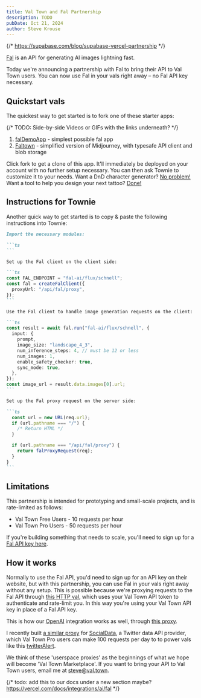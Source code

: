 ```yaml
---
title: Val Town and Fal Partnership
description: TODO
pubDate: Oct 21, 2024
author: Steve Krouse
---
```



{/* https://supabase.com/blog/supabase-vercel-partnership */}

[Fal](https://fal.ai/) is an API for generating AI images lightning fast.

Today we're announcing a partnership with Fal to bring their API to Val Town users. You can now use Fal in your vals right away – no Fal API key necessary.

## Quickstart vals

The quickest way to get started is to fork one of these starter apps:

{/* TODO: Side-by-side Videos or GIFs with the links underneath? */}

1. [falDemoApp](https://www.val.town/v/stevekrouse/falDemoApp) - simplest possible fal app
2. [Faltown](https://www.val.town/v/drochetti/faltown) - simplified version of Midjourney, with typesafe API client and blob storage

Click fork to get a clone of this app. It'll immediately be deployed on your account with no further setup necessary. You can then ask Townie to customize it to your needs. Want a DnD character generator? [No problem!](https://stevekrouse-genuinevioletswordtail.web.val.run/) Want a tool to help you design your next tattoo? [Done!](https://stevekrouse-tattoodesignapp.web.val.run/)

## Instructions for Townie

Another quick way to get started is to copy & paste the following instructions into Townie:

````markdown
Import the necessary modules:

```ts
```

Set up the Fal client on the client side:

```ts
const FAL_ENDPOINT = "fal-ai/flux/schnell";
const fal = createFalClient({
  proxyUrl: "/api/fal/proxy",
});
```

Use the Fal client to handle image generation requests on the client:

```ts
const result = await fal.run("fal-ai/flux/schnell", {
  input: {
    prompt,
    image_size: "landscape_4_3",
    num_inference_steps: 4, // must be 12 or less
    num_images: 1,
    enable_safety_checker: true,
    sync_mode: true,
  },
});
const image_url = result.data.images[0].url;
```

Set up the Fal proxy request on the server side:

```ts
  const url = new URL(req.url);
  if (url.pathname === "/") {
    /* Return HTML */
  }

  if (url.pathname === "/api/fal/proxy") {
    return falProxyRequest(req);
  }
}
```
````

## Limitations

This partnership is intended for prototyping and small-scale projects, and is rate-limited as follows:

- Val Town Free Users - 10 requests per hour
- Val Town Pro Users - 50 requests per hour

If you're building something that needs to scale, you'll need to sign up for a [Fal API key here](https://fal.ai/).

## How it works

Normally to use the Fal API, you'd need to sign up for an API key on their website, but with this partnership, you can use Fal in your vals right away without any setup. This is possible because we're proxying requests to the Fal API through [this HTTP val](https://www.val.town/v/drochetti/faltownproxy), which uses your Val Town API token to authenticate and rate-limit you. In this way you're using your Val Town API key in place of a Fal API key.

This is how our [OpenAI](https://docs.val.town/std/openai/) integration works as well, through [this proxy](https://www.val.town/v/std/openaiproxy).

I recently built [a similar proxy](https://www.val.town/v/stevekrouse/socialDataProxy) for [SocialData](https://socialdata.tools/), a Twitter data API provider, which Val Town Pro users can make 100 requests per day to to power vals like this [twitterAlert](https://www.val.town/v/stevekrouse/twitterAlert).

We think of these 'userspace proxies' as the beginnings of what we hope will become 'Val Town Marketplace'. If you want to bring your API to Val Town users, email me at steve@val.town.

{/* todo: add this to our docs under a new section maybe? https://vercel.com/docs/integrations/ai/fal */}
